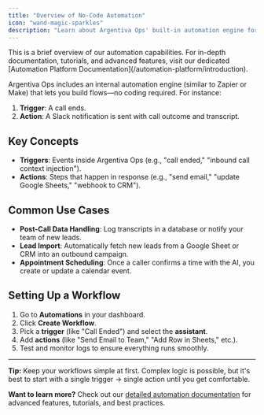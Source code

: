 ```yaml
---
title: "Overview of No-Code Automation"
icon: "wand-magic-sparkles"
description: "Learn about Argentiva Ops' built-in automation engine for creating workflows without coding"
---
```


<Card title="Read the full documentation" icon="book-open" href="/automation-platform/introduction">
  This is a brief overview of our automation capabilities. For in-depth
  documentation, tutorials, and advanced features, visit our dedicated
  [Automation Platform Documentation](/automation-platform/introduction).
</Card>

Argentiva Ops includes an internal automation engine (similar to Zapier or Make) that lets you build flows—no coding required. For instance:

1. **Trigger**: A call ends.
2. **Action**: A Slack notification is sent with call outcome and transcript.

## Key Concepts

- **Triggers**: Events inside Argentiva Ops (e.g., "call ended," "inbound call context injection").
- **Actions**: Steps that happen in response (e.g., "send email," "update Google Sheets," "webhook to CRM").

## Common Use Cases

- **Post-Call Data Handling**: Log transcripts in a database or notify your team of new leads.
- **Lead Import**: Automatically fetch new leads from a Google Sheet or CRM into an outbound campaign.
- **Appointment Scheduling**: Once a caller confirms a time with the AI, you create or update a calendar event.

## Setting Up a Workflow

1. Go to **Automations** in your dashboard.
2. Click **Create Workflow**.
3. Pick a **trigger** (like "Call Ended") and select the **assistant**.
4. Add **actions** (like "Send Email to Team," "Add Row in Sheets," etc.).
5. Test and monitor logs to ensure everything runs smoothly.

---

**Tip:** Keep your workflows simple at first. Complex logic is possible, but it's best to start with a single trigger → single action until you get comfortable.

**Want to learn more?** Check out our [detailed automation documentation](/automation-platform/introduction) for advanced features, tutorials, and best practices.